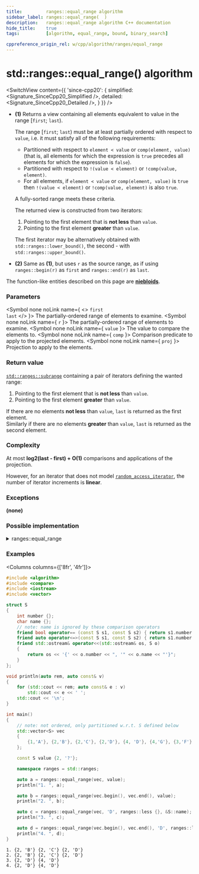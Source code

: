 ```yaml
---
title:         ranges::equal_range algorithm
sidebar_label: ranges::equal_range(  )
description:   ranges::equal_range algorithm C++ documentation
hide_title:    true
tags:          [algorithm, equal_range, bound, binary_search]

cppreference_origin_rel: w/cpp/algorithm/ranges/equal_range
---
```



<!----------------- Codes ---------------------->


# std::ranges::equal_range() algorithm

<SwitchView content={{
	'since-cpp20': {
		simplified:	<Signature_SinceCpp20_Simplified />,
		detailed:	<Signature_SinceCpp20_Detailed />,
	}
}} />

- **(1)** Returns a view containing all elements equivalent to value in the range [`first`; `last`).

  The range [`first`; `last`) must be at least partially ordered with respect to `value`, i.e. it must satisfy all of the following requirements:
  - Partitioned with respect to `element < value` or `comp(element, value)` (that is, all elements for which the expression is `true` precedes all elements for which the expression is `false`).
  - Partitioned with respect to `!(value < element)` or `!comp(value, element)`.
  - For all elements, if `element < value` or `comp(element, value)` is `true` then `!(value < element)` or `!comp(value, element)` is also `true`.

  A fully-sorted range meets these criteria.

  The returned view is constructed from two iterators:
    1. Pointing to the first element that is **not less** than `value`.
    2. Pointing to the first element **greater** than `value`.

  The first iterator may be alternatively obtained with `std::ranges::lower_bound()`, the second - with `std::ranges::upper_bound()`.

- **(2)** Same as **(1)**, but uses `r` as the source range, as if using `ranges::begin(r)` as `first` and `ranges::end(r)` as `last`.

The function-like entities described on this page are [**niebloids**](/docs/std/algo/niebloids).

### Parameters

<SymbolTable>

  <Symbol none noLink name={ <> <code>first</code> <br/> <code>last</code> </> }>
    The partially-ordered range of elements to examine.
  </Symbol>
  <Symbol none noLink name={ <code>r</code> }>
    The partially-ordered range of elements to examine.
  </Symbol>
  <Symbol none noLink name={ <code>value</code> }>
    The value to compare the elements to.
  </Symbol>
  <Symbol none noLink name={ <code>comp</code> }>
    Comparison predicate to apply to the projected elements.
  </Symbol>
  <Symbol none noLink name={ <code>proj</code> }>
    Projection to apply to the elements.
  </Symbol>

</SymbolTable>

### Return value

[`std::ranges::subrange`](#) containing a pair of iterators defining the wanted range:
  1. Pointing to the first element that is **not less** than `value`.
  2. Pointing to the first element **greater** than `value`.

If there are no elements **not less** than `value`, `last` is returned as the first element.  
Similarly if there are no elements **greater** than `value`, `last` is returned as the second element.

### Complexity

At most **log2(last - first) + O(1)** comparisons and applications of the projection.

However, for an iterator that does not model [`random_access_iterator`](#), the number of iterator increments is **linear**.

### Exceptions

**(none)**

### Possible implementation

<details>
<summary>ranges::equal_range</summary>

```cpp
struct equal_range_fn
{
    template<std::forward_iterator I, std::sentinel_for<I> S,
             class T, class Proj = std::identity,
             std::indirect_strict_weak_order<
                 const T*,
                 std::projected<I, Proj>> Comp = ranges::less>
    constexpr ranges::subrange<I>
        operator()(I first, S last, const T& value, Comp comp = {}, Proj proj = {}) const
    {
        return ranges::subrange(
            ranges::lower_bound(first, last, value, std::ref(comp), std::ref(proj)),
            ranges::upper_bound(first, last, value, std::ref(comp), std::ref(proj)));
    }

    template<ranges::forward_range R, class T, class Proj = std::identity,
             std::indirect_strict_weak_order<
                 const T*,
                 std::projected<std::ranges::iterator_t<R>, Proj>> Comp = ranges::less>
    constexpr ranges::borrowed_subrange_t<R>
        operator()(R&& r, const T& value, Comp comp = {}, Proj proj = {}) const
    {
        return (*this)(ranges::begin(r), ranges::end(r), value,
                       std::ref(comp), std::ref(proj));
    }
};

inline constexpr equal_range_fn equal_range;
```

</details>

### Examples

<Columns columns={['8fr', '4fr']}>
<div>

```cpp title='Main.cpp' showLineNumbers
#include <algorithm>
#include <compare>
#include <iostream>
#include <vector>

struct S
{
    int number {};
    char name {};
    // note: name is ignored by these comparison operators
    friend bool operator== (const S s1, const S s2) { return s1.number == s2.number; }
    friend auto operator<=>(const S s1, const S s2) { return s1.number <=> s2.number; }
    friend std::ostream& operator<<(std::ostream& os, S o)
    {
        return os << '{' << o.number << ", '" << o.name << "'}";
    }
};

void println(auto rem, auto const& v)
{
    for (std::cout << rem; auto const& e : v)
        std::cout << e << ' ';
    std::cout << '\n';
}

int main()
{
    // note: not ordered, only partitioned w.r.t. S defined below
    std::vector<S> vec
    {
        {1,'A'}, {2,'B'}, {2,'C'}, {2,'D'}, {4, 'D'}, {4,'G'}, {3,'F'}
    };

    const S value {2, '?'};

    namespace ranges = std::ranges;

    auto a = ranges::equal_range(vec, value);
    println("1. ", a);

    auto b = ranges::equal_range(vec.begin(), vec.end(), value);
    println("2. ", b);

    auto c = ranges::equal_range(vec, 'D', ranges::less {}, &S::name);
    println("3. ", c);

    auto d = ranges::equal_range(vec.begin(), vec.end(), 'D', ranges::less {}, &S::name);
    println("4. ", d);
}
```

</div>
<div>

```plaintext title="Output"
1. {2, 'B'} {2, 'C'} {2, 'D'}
2. {2, 'B'} {2, 'C'} {2, 'D'}
3. {2, 'D'} {4, 'D'}
4. {2, 'D'} {4, 'D'}
```

</div>
</Columns>
